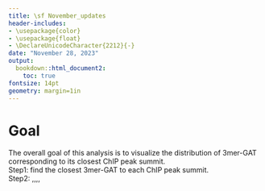 ```yaml
---
title: \sf November_updates
header-includes:
- \usepackage{color}
- \usepackage{float}
- \DeclareUnicodeCharacter{2212}{-}
date: "November 28, 2023"
output:
  bookdown::html_document2:
    toc: true
fontsize: 14pt
geometry: margin=1in
---
```


# Goal
The overall goal of this analysis is to visualize the distribution of 3mer-GAT corresponding to its closest ChIP peak summit. \
Step1: find the closest 3mer-GAT to each ChIP peak summit. \
Step2: ,,,,
